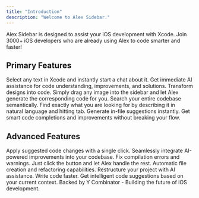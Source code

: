 ```yaml
---
title: "Introduction"
description: "Welcome to Alex Sidebar."
---
```


Alex Sidebar is designed to assist your iOS development with Xcode. Join 3000+ iOS developers who are already using Alex to code smarter and faster!

## Primary Features

<CardGroup cols="2">
  <Card title="Command+L to Chat" icon="message-bot">
    Select any text in Xcode and instantly start a chat about it. Get immediate AI assistance for code understanding, improvements, and solutions.
  </Card>

  <Card title="Image to Code (Drag & Drop)" icon="image">
    Transform designs into code. Simply drag any image into the sidebar and let Alex generate the corresponding code for you.
  </Card>

  <Card title="Semantic Codebase Search" icon="magnifying-glass">
    Search your entire codebase semantically. Find exactly what you are looking for by describing it in natural language and hitting tab.
  </Card>

  <Card title="Command+K for Quick Actions" icon="bolt">
    Generate in-file suggestions instantly. Get smart code completions and improvements without breaking your flow.
  </Card>
</CardGroup>

## Advanced Features

<CardGroup cols="2">
  <Card title="Fast Code Application" icon="code">
    Apply suggested code changes with a single click. Seamlessly integrate AI-powered improvements into your codebase.
  </Card>

  <Card title="Auto Error Fix" icon="check">
    Fix compilation errors and warnings. Just click the button and let Alex handle the rest.
  </Card>

  <Card title="Smart File Management" icon="folder">
    Automatic file creation and refactoring capabilities. Restructure your project with AI assistance.
  </Card>

  <Card title="Contextual Suggestions" icon="sparkles">
    Write code faster. Get intelligent code suggestions based on your current context.
  </Card>
</CardGroup>

<Note>
Backed by Y Combinator - Building the future of iOS development.
</Note>